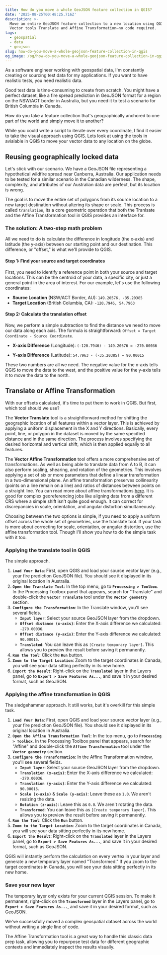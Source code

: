 ```yaml
---
title: How do you move a whole GeoJSON feature collection in QGIS?
date: '2025-08-25T00:48:25.716Z'
description: >-
  Move an entire GeoJSON feature collection to a new location using QGIS’s
  Vector tools Translate and Affine Transformation—no code required.
tags:
  - geospatial
  - data
  - geojson
slug: how-do-you-move-a-whole-geojson-feature-collection-in-qgis
og_image: /og/how-do-you-move-a-whole-geojson-feature-collection-in-qgis.jpg
---
```

As a software engineer working with geospatial data, I'm constantly creating or sourcing test data for my applications. If you want to have realistic tests, you need realistic data.

Good test data is time-consuming to create from scratch. You might have a perfect dataset, like a fire spread prediction in GeoJSON format for a region on the NSW/ACT border in Australia, but you need it to test a scenario for British Columbia in Canada.

How do you take a feature collection that's geographically anchored to one part of the world and simply move it to another?

While you could write a script to iterate over every coordinate, I find it easier to take the visual approach using QGIS. Lets look at using the tools in avialable in QGIS to move your vector data to any location on the globe.

## Reusing geographically locked data

Let's stick with our scenario. We have a GeoJSON file representing a hypothetical wildfire spread near Canberra, Australia. Our application needs to be tested for a similar scenario in the Canadian wilderness. The shape, complexity, and attributes of our Australian data are perfect, but its location is wrong.

The goal is to move the entire set of polygons from its source location to a new target destination without altering its shape or scale. This process is called `translation`, its a core geometric operation that both the Tranlsate and the Affine Transformation tool in QGIS provides an interface for.

### **The solution: A two-step math problem**

All we need to do is calculate the difference in longitude (the x-axis) and latitude (the y-axis) between our starting point and our destination. This difference, or "offset," is what we'll provide to QGIS.

#### **Step 1: Find your source and target coordinates**

First, you need to identify a reference point in both your source and target locations. This can be the centroid of your data, a specific city, or just a general point in the area of interest. For our example, let's use the following coordinates:

* **Source Location** (NSW/ACT Border, AU): `149.20576, -35.20385`  
* **Target Location** (British Columbia, CA): `-120.7946, 54.7963`

#### **Step 2: Calculate the translation offset**

Now, we perform a simple subtraction to find the distance we need to move our data along each axis. The formula is straightforward: `Offset = Target Coordinate - Source Coordinate`.

* **X-axis Difference** (Longitude): `(-120.7946) - 149.20576 = -270.00036`

* **Y-axis Difference** (Latitude): `54.7963 - (-35.20385) = 90.00015`

These two numbers are all we need. The negative value for the x-axis tells QGIS to move the data to the west, and the positive value for the y-axis tells it to move the data to the north.

## Translate or Affine Transformation

With our offsets calculated, it's time to put them to work in QGIS. But first, which tool should we use? 

The **Vector Translate** tool is a straightforward method for shifting the geographic location of all features within a vector layer. 
This is achieved by applying a uniform displacement in the X and Y directions. Basically, every point, line, or polygon in the dataset is moved by the same specified distance and in the same direction. 
The process involves specifying the desired horizontal and vertical shift, which is then applied equally to all features.

The **Vector Affine Transformation** tool offers a more comprehensive set of transformations. As well as being able to translate data from A to B, it can also perform scaling, shearing, and rotation of the geometries. 
This involves applying a set of six or more parameters that define a linear transformation in a two-dimensional plane. An affine transformation preserves collinearity (points on a line remain on a line) and ratios of distances between points on a straight line.
You can read more about affine transformations [here](https://en.wikipedia.org/wiki/Affine_transformation).
It is good for complex georeferencing jobs like aligning data from a different CRS where a simple shift isn't quite good enough. It can correct for discrepancies in scale, orientation, and angular distortion simultaneously.

Choosing between the two options is simple, if you need to apply a uniform offset across the whole set of geometries, use the translate tool. 
If your task is more about correcting for scale, orientation, or angular distortion, use the affine transformation tool. Though I'll show you how to do the simple task with it too. 

### **Applying the translate tool in QGIS**
The simple approach. 

1. **`Load Your Data`**: First, open QGIS and load your source vector layer (e.g., your fire prediction GeoJSON file). You should see it displayed in its original location in Australia.  
2. **`Open the Translate Tool`**: In the top menu, go to **`Processing > Toolbox`**. In the Processing Toolbox panel that appears, search for "Translate" and double-click the **`Vector Translate`** tool under the **`Vector geometry`** section.  
3. **`Configure the Transformation`**: In the Translate window, you'll see several fields. 
   * **`Input layer`**: Select your source GeoJSON layer from the dropdown.  
   * **`Offset distance (x-axis)`**: Enter the X-axis difference we calculated: `-270.00036`.  
   * **`Offset distance (y-axis)`**: Enter the Y-axis difference we calculated: `90.00015`.
   * **`Translated`**: You can leave this as `[Create temporary layer]`. This allows you to preview the result before saving it permanently.  
4. **`Run the Tool`**: Click the **`Run`** button.
5. **`Zoom to the Target Location`**: Zoom to the target coordinates in Canada, you will see your data sitting perfectly in its new home.
6. **`Export the Result`**: Right-click on the **`Translated`** layer in the Layers panel, go to **`Export > Save Features As...`**, and save it in your desired format, such as GeoJSON.


### **Applying the affine transformation in QGIS**
The sledgehammer approach. It still works, but it's overkill for this simple task.

1. **`Load Your Data`**: First, open QGIS and load your source vector layer (e.g., your fire prediction GeoJSON file). You should see it displayed in its original location in Australia.  
2. **`Open the Affine Transformation Tool`**: In the top menu, go to **`Processing > Toolbox`**. In the Processing Toolbox panel that appears, search for "Affine" and double-click the **`Affine Transformation`** tool under the **`Vector geometry`** section.  
3. **`Configure the Transformation`**: In the Affine Transformation window, you'll see several fields. 
   * **`Input layer`**: Select your source GeoJSON layer from the dropdown.  
   * **`Translation (x-axis)`**: Enter the X-axis difference we calculated: `-270.00036`.  
   * **`Translation (y-axis)`**: Enter the Y-axis difference we calculated: `90.00015`.  
   * **`Scale (x-axis)`** & **`Scale (y-axis)`**: Leave these as `1.0`. We aren't resizing the data.  
   * **`Rotation (z-axis)`**: Leave this as `0.0`. We aren't rotating the data.  
   * **`Transformed`**: You can leave this as `[Create temporary layer]`. This allows you to preview the result before saving it permanently.  
4. **`Run the Tool`**: Click the **`Run`** button.
5. **`Zoom to the Target Location`**: Zoom to the target coordinates in Canada, you will see your data sitting perfectly in its new home.
6. **`Export the Result`**: Right-click on the **`Translated`** layer in the Layers panel, go to **`Export > Save Features As...`**, and save it in your desired format, such as GeoJSON.


QGIS will instantly perform the calculation on every vertex in your layer and generate a new temporary layer named "Transformed." If you zoom to the target coordinates in Canada, you will see your data sitting perfectly in its new home.

### **Save your new layer**

The temporary layer only exists for your current QGIS session. To make it permanent, right-click on the **`Transformed`** layer in the Layers panel, go to **`Export > Save Features As...`**, and save it in your desired format, such as GeoJSON.

We've successfully moved a complex geospatial dataset across the world without writing a single line of code. 

The Affine Transformation tool is a great way to handle this classic data prep task, allowing you to repurpose test data for different geographic contexts and immediately inspect the results visually. 

